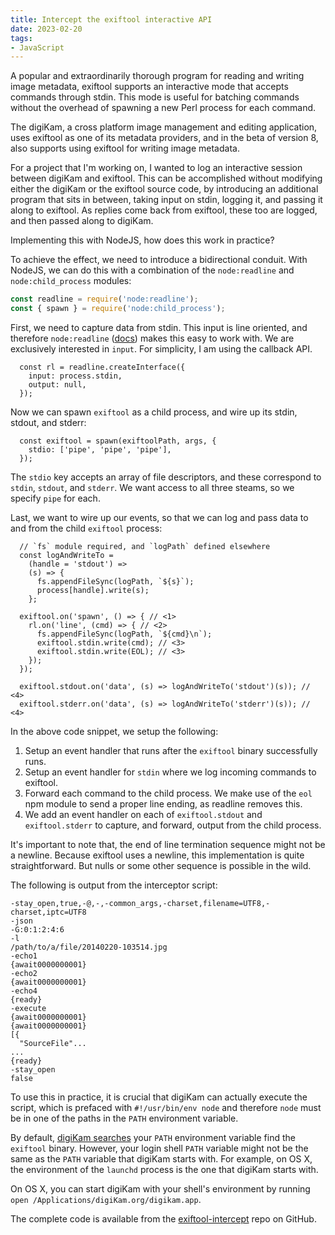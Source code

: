 ```yaml
---
title: Intercept the exiftool interactive API
date: 2023-02-20
tags:
- JavaScript
---
```


A popular and extraordinarily thorough program for reading and writing image metadata, exiftool supports an interactive mode that accepts commands through stdin. This mode is useful for batching commands without the overhead of spawning a new Perl process for each command.

The digiKam, a cross platform image management and editing application, uses exiftool as one of its metadata providers, and in the beta of version 8, also supports using exiftool for writing image metadata.

For a project that I'm working on, I wanted to log an interactive session between digiKam and exiftool. This can be accomplished without modifying either the digiKam or the exiftool source code, by introducing an additional program that sits in between, taking input on stdin, logging it, and passing it along to exiftool. As replies come back from exiftool, these too are logged, and then passed along to digiKam.

Implementing this with NodeJS, how does this work in practice?

To achieve the effect, we need to introduce a bidirectional conduit. With NodeJS, we can do this with a combination of the `node:readline` and `node:child_process` modules:

```javascript
const readline = require('node:readline');
const { spawn } = require('node:child_process');
```

First, we need to capture data from stdin. This input is line oriented, and therefore `node:readline` ([docs](https://nodejs.org/api/readline.html)) makes this easy to work with. We are exclusively interested in `input`. For simplicity, I am using the callback API.

```
  const rl = readline.createInterface({
    input: process.stdin,
    output: null,
  });
```

Now we can spawn `exiftool` as a child process, and wire up its stdin, stdout, and stderr:

```
  const exiftool = spawn(exiftoolPath, args, {
    stdio: ['pipe', 'pipe', 'pipe'],
  });
```

The `stdio` key accepts an array of file descriptors, and these correspond to `stdin`, `stdout`, and `stderr`. We want access to all three steams, so we specify `pipe` for each.

Last, we want to wire up our events, so that we can log and pass data to and from the child `exiftool` process:

```
  // `fs` module required, and `logPath` defined elsewhere
  const logAndWriteTo =
    (handle = 'stdout') =>
    (s) => {
      fs.appendFileSync(logPath, `${s}`);
      process[handle].write(s);
    };

  exiftool.on('spawn', () => { // <1>
    rl.on('line', (cmd) => { // <2>
      fs.appendFileSync(logPath, `${cmd}\n`);
      exiftool.stdin.write(cmd); // <3>
      exiftool.stdin.write(EOL); // <3>
    });
  });

  exiftool.stdout.on('data', (s) => logAndWriteTo('stdout')(s)); // <4>
  exiftool.stderr.on('data', (s) => logAndWriteTo('stderr')(s)); // <4>
```

In the above code snippet, we setup the following:

1. Setup an event handler that runs after the `exiftool` binary successfully runs.
2. Setup an event handler for `stdin` where we log incoming commands to exiftool.
3. Forward each command to the child process. We  make use of the `eol` npm module to send a proper line ending, as readline removes this.
4. We add an event handler on each of `exiftool.stdout` and `exiftool.stderr` to capture, and forward, output from the child process.

It's important to note that, the end of line termination sequence might not be a newline. Because exiftool uses a newline, this implementation is quite straightforward. But nulls or some other sequence is possible in the wild.

The following is output from the interceptor script:

```
-stay_open,true,-@,-,-common_args,-charset,filename=UTF8,-charset,iptc=UTF8
-json
-G:0:1:2:4:6
-l
/path/to/a/file/20140220-103514.jpg
-echo1
{await0000000001}
-echo2
{await0000000001}
-echo4
{ready}
-execute
{await0000000001}
{await0000000001}
[{
  "SourceFile"...
...
{ready}
-stay_open
false
```

To use this in practice, it is crucial that digiKam can actually execute the script, which is prefaced with `#!/usr/bin/env node` and therefore `node` must be in one of the paths in the `PATH` environment variable.

By default, [digiKam searches](https://doc.qt.io/qt-5/qstandardpaths.html#findExecutable) your `PATH` environment variable find the `exiftool` binary. However, your login shell `PATH` variable might not be the same as the `PATH` variable that digiKam starts with. For example, on OS X, the environment of the `launchd` process is the one that digiKam starts with.

On OS X, you can start digiKam with your shell's environment by running `open /Applications/digiKam.org/digikam.app`.

The complete code is available from the [exiftool-intercept](https://github.com/jboxman/exiftool-intercept) repo on GitHub.
